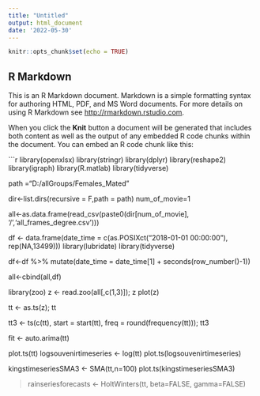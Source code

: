 ```yaml
---
title: "Untitled"
output: html_document
date: '2022-05-30'
---
```


```r
knitr::opts_chunk$set(echo = TRUE)
```

## R Markdown

This is an R Markdown document. Markdown is a simple formatting syntax for authoring HTML, PDF, and MS Word documents. For more details on using R Markdown see <http://rmarkdown.rstudio.com>.

When you click the **Knit** button a document will be generated that includes both content as well as the output of any embedded R code chunks within the document. You can embed an R code chunk like this:

```r
library(openxlsx)
library(stringr)
library(dplyr)
library(reshape2)
library(igraph)
library(R.matlab)
library(tidyverse)

path ="D:/allGroups/Females_Mated"

dir<-list.dirs(recursive = F,path = path)
num_of_movie=1

all<-as.data.frame(read_csv(paste0(dir[num_of_movie], '/','all_frames_degree.csv')))

df <- data.frame(date_time = c(as.POSIXct("2018-01-01 00:00:00"), rep(NA,13499)))
library(lubridate)
library(tidyverse)



df<-df %>% mutate(date_time = date_time[1] + seconds(row_number()-1)) 


all<-cbind(all,df)

library(zoo)
z <- read.zoo(all[,c(1,3)]); z
plot(z)

tt <- as.ts(z); tt

tt3 <- ts(c(tt), start = start(tt), freq = round(frequency(tt))); tt3


fit <- auto.arima(tt)

plot.ts(tt)
logsouvenirtimeseries <- log(tt)
plot.ts(logsouvenirtimeseries)

kingstimeseriesSMA3 <- SMA(tt,n=100)
 plot.ts(kingstimeseriesSMA3)

> rainseriesforecasts <- HoltWinters(tt, beta=FALSE, gamma=FALSE)



